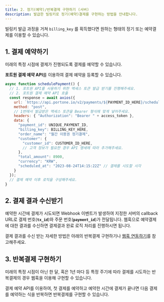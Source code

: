 ```yaml
---
title: 2. 정기(예약)/반복결제 구현하기 (서버)
description: 발급한 빌링키로 정기(예약)결제를 구현하는 방법을 안내합니다.
---
```





빌링키 발급 과정을 거쳐 `billing_key` 를 획득했다면 원하는 형태의 정기 또는 예약결제를 이용할 수 있습니다.

## 1. 결제 예약하기

미래의 특정 시점에 결제가 진행되도록 결제를 예약할 수 있습니다.

**포트원 결제 예약 API**를 이용하여 결제 예약을 등록할 수 있습니다.

```javascript
async function schedulePayment() {
  // 1. 포트원 API를 사용하기 위한 액세스 토큰 발급 받기를 진행해주세요.
  // 2. 포트원 결제 예약 API 호출
  const response = await axios({
    url: `https://api.portone.io/v2/payments/${PAYMENT_ID_HERE}/schedules`,
    method: "post",
    // 1번에서 발급받은 액세스 토큰을 Bearer 형식에 맞게 넣어주세요.
    headers: { "Authorization": "Bearer " + access_token },
    data: {
      "payment_id": UNIQUE_PAYMENT_ID,
      "billing_key": BILLING_KEY_HERE,
      "order_name": "월간 이용권 정기결제",
      "customer": {
        "customer_id": CUSTOMER_ID_HERE,
        // 고객 정보가 필요한 경우 API 명세에 따라 추가해주세요.
      },
      "total_amount": 8900,
      "currency": "KRW",
      "scheduled_at": "2023-08-24T14:15:22Z" // 결제를 시도할 시각
    }
  });
  // 결제 예약 이후 로직을 구성해주세요.
}
```

## 2. 결제 결과 수신받기

예약한 시간에 결제가 시도되면 Webhook 이벤트가 발생하여 지정한 서버의 callback URL로 결제 번호(**`tx_id`**)와 주문 번호(**`payment_id`**)가 전달됩니다. 웹훅으로 예약결제에 대한 결과를 수신하면 결제결과 완료 로직 처리를 진행하시면 됩니다.

결제 결과를 수신 받는 자세한 방법은 아래의 반복결제 구현하기나 [웹훅 연동하기](../../webhook.md)를 참고해주세요.

## **3. 반복결제 구현하기**

미래의 특정 시점이 아닌 한 달, 혹은 1년 마다 등 특정 주기에 따라 결제를 시도하는 반복결제의 경우 웹훅을 이용해 구현할 수 있습니다.

결제 예약 API를 이용하여, 첫 결제를 예약하고 예약한 시간에 결제가 끝나면 다음 결제를 예약하는 식을 반복하면 반복결제를 구현할 수 있습니다.
